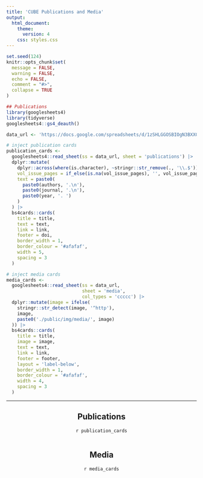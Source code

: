 ```yaml
---
title: 'CUBE Publications and Media'
output: 
  html_document:
    theme: 
      version: 4
    css: styles.css
---
```



<head>
<!-- Google tag (gtag.js) -->
<script async src="https://www.googletagmanager.com/gtag/js?id=G-8F9R0B5L51"></script>
<script>
  window.dataLayer = window.dataLayer || [];
  function gtag(){dataLayer.push(arguments);}
  gtag('js', new Date());

  gtag('config', 'G-8F9R0B5L51');
</script>
</head> 



```r
set.seed(124)
knitr::opts_chunk$set(
  message = FALSE, 
  warning = FALSE, 
  echo = FALSE,
  comment = "#>",
  collapse = TRUE
)

## Publications
library(googlesheets4)
library(tidyverse)
googlesheets4::gs4_deauth()

data_url <- 'https://docs.google.com/spreadsheets/d/1zSHLGGOSBIOgN3BXXGl2jPtJLBF6OExAznjqmRnzrTY/edit?usp=sharing'

# inject publication cards
publication_cards <-
  googlesheets4::read_sheet(ss = data_url, sheet = 'publications') |> 
  dplyr::mutate(
    dplyr::across(where(is.character), ~stringr::str_remove(., '\\.$')),
    vol_issue_pages = if_else(is.na(vol_issue_pages), '', vol_issue_pages),
    text = paste0(
      paste0(authors, '.\n'), 
      paste0(journal, '.\n'),
      paste0(year, '. ')
    )
  ) |> 
  bs4cards::cards(
    title = title,
    text = text,
    link = link,
    footer = doi,
    border_width = 1,
    border_colour = '#afafaf',
    width = 5,
    spacing = 3
  )

# inject media cards
media_cards <-
  googlesheets4::read_sheet(ss = data_url, 
                            sheet = 'media',
                            col_types = 'ccccc') |> 
  dplyr::mutate(image = ifelse(
    stringr::str_detect(image, '^http'),
    image,
    paste0('./public/img/media/', image)
  )) |> 
  bs4cards::cards(
    title = title,
    image = image,
    text = text,
    link = link,
    footer = footer,
    layout = 'label-below',
    border_width = 1,
    border_colour = '#afafaf',
    width = 4,
    spacing = 3
  )
```

----------------------------------------------------

::: {style="align: center; justify-content: center; justify-items: center; margin: auto"}

## Publications

`r publication_cards`

----------------------------------------------------

## Media

`r media_cards`

----------------------------------------------------

:::